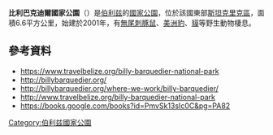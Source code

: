 {{Citation style|time=2021-02-19T16:30:55+00:00}}
{{coords|17|0|N|88|26|W|region:Belize|display=title}}

'''比利巴克迪爾國家公園'''（{{lang-en|Billy Barquedier National Park }}）是[[伯利兹|伯利兹]]的[[國家公園|國家公園]]，位於該國東部[[斯坦克里克區|斯坦克里克區]]，面積6.6平方公里，始建於2001年，有[[無尾刺豚鼠屬|無尾刺豚鼠]]、[[美洲豹|美洲豹]]、[[貘|貘]]等野生動物棲息。

==參考資料==
* https://www.travelbelize.org/billy-barquedier-national-park {{Wayback|url=https://www.travelbelize.org/billy-barquedier-national-park |date=20180116081101 }}
* http://billybarquedier.org/ {{Wayback|url=http://billybarquedier.org/ |date=20190724130910 }}
* http://billybarquedier.org/where-we-work/billy-barquedier/ {{Wayback|url=http://billybarquedier.org/where-we-work/billy-barquedier/ |date=20190724131119 }}
* http://www.travelbelize.org/billy-barquedier-national-park {{Wayback|url=http://www.travelbelize.org/billy-barquedier-national-park |date=20180116081101 }}
* https://books.google.com/books?id=PmvSk13sIc0C&pg=PA82

{{Belize-geo-stub}}
[[Category:伯利兹國家公園|Category:伯利兹國家公園]]